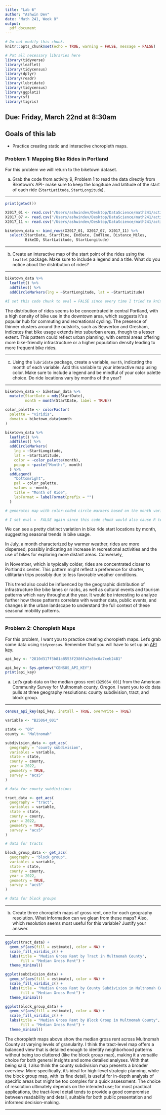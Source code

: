 ```yaml
---
title: "Lab 6"
author: "Ashwin Dev"
date: "Math 241, Week 8"
output:
  pdf_document
---
```


```r
# Do not modify this chunk.
knitr::opts_chunk$set(echo = TRUE, warning = FALSE, message = FALSE)
```

```r
# Put all necessary libraries here
library(tidyverse)
library(leaflet)
library(tidycensus)
library(dplyr)
library(readr)
library(lubridate)
library(tidycensus)
library(ggplot2)
library(sf)
library(tigris)
```



## Due: Friday, March 22nd at 8:30am


## Goals of this lab

* Practice creating static and interactive choropleth maps.

### Problem 1: Mapping Bike Rides in Portland

For this problem we will return to the biketown dataset.

a. Grab the code from activity 9, Problem 1 to read the data directly from Biketown's API- make sure to keep the longitude and latitude of the start of each ride (`StartLatitude`, `StartLongitude`).

***

```r
print(getwd())
```


```r
X2017_01 <- read.csv("/Users/ashwindev/Desktop/DataScience/math241/activities/2017_01.csv")
X2017_07 <- read.csv("/Users/ashwindev/Desktop/DataScience/math241/activities/2017_07.csv")
X2017_11 <- read.csv("/Users/ashwindev/Desktop/DataScience/math241/activities/2017_11.csv")
```


```r
biketown_data <- bind_rows(X2017_01, X2017_07, X2017_11) %>%
  select(StartDate, StartTime, EndDate, EndTime, Distance_Miles,
         BikeID, StartLatitude, StartLongitude)
```


***

b. Create an interactive map of the start point of the rides using the `leaflet` package.  Make sure to include a legend and a title.  What do you notice about the distribution of rides?


***

```r
biketown_data %>% 
  leaflet() %>%
  addTiles() %>%
  addCircleMarkers(lng = ~StartLongitude, lat = ~StartLatitude)

#I set this code chunk to eval = FALSE since every time I tried to knit, R would time out.
```

The distribution of rides seems to be concentrated in central Portland, with a high density of bike use in the downtown area, which suggests it's a popular hub for commuting and recreational cycling. The presence of thinner clusters around the outskirts, such as Beaverton and Gresham, indicates that bike usage extends into suburban areas, though to a lesser extent. This pattern could reflect urban planning, with central areas offering more bike-friendly infrastructure or a higher population density leading to more frequent bike rides.

***

c. Using the `lubridate` package, create a variable, `month`, indicating the month of each variable. Add this variable to your interactive map using color.  Make sure to include a legend and be mindful of your color palette choice.  Do ride locations vary by months of the year?

***

```r
biketown_data <- biketown_data %>%
  mutate(StartDate = mdy(StartDate),
         month = month(StartDate, label = TRUE))
```

```r
color_palette <- colorFactor(
  palette = "viridis",
  domain = biketown_data$month
)

biketown_data %>%
  leaflet() %>%
  addTiles() %>%
  addCircleMarkers(
    lng = ~StartLongitude, 
    lat = ~StartLatitude,
    color = ~color_palette(month),
    popup = ~paste("Month:", month)
  ) %>%
  addLegend(
    "bottomright",
    pal = color_palette,
    values = ~month,
    title = "Month of Ride",
    labFormat = labelFormat(prefix = "")
  )

# generates map with color-coded circle markers based on the month variable we just made

# I set eval =  FALSE again since this code chunk would also cause R to time out when I try to knit.
```


We can see a pretty distinct variation in bike ride start locations by month, suggesting seasonal trends in bike usage. 

In July, a month characterized by warmer weather, rides are more dispersed, possibly indicating an increase in recreational activities and the use of bikes for exploring more distant areas. Conversely, 

in November, which is typically colder, rides are concentrated closer to Portland's center. This pattern might reflect a preference for shorter, utilitarian trips possibly due to less favorable weather conditions. 

This trend also could be influenced by the geographic distribution of infrastructure like bike lanes or racks, as well as cultural events and tourism patterns which vary throughout the year. It would be interesting to analyze further how these patterns correlate with weather data, public events, and changes in the urban landscape to understand the full context of these seasonal mobility patterns.

***

### Problem 2: Choropleth Maps

For this problem, I want you to practice creating choropleth maps.  Let's grab some data using `tidycensus`.  Remember that you will have to set up an [API key](https://api.census.gov/data/key_signup.html).

```r
api_key <- "2810d317f3b81a8553f2386fa2e8bc0a7ceb2481"
```

```r
api_key <- Sys.getenv("CENSUS_API_KEY")
print(api_key)
```


a. Let's grab data on the median gross rent (`B25064_001`) from the American Community Survey for Multnomah county, Oregon.  I want you to do data pulls at three geography resolutions: county subdivision, tract, and block group.

***

```r
census_api_key(api_key, install = TRUE, overwrite = TRUE)

variable <- "B25064_001"

state <- "OR"
county <- "Multnomah"
```

```r
subdivision_data <- get_acs(
  geography = "county subdivision", 
  variables = variable, 
  state = state, 
  county = county,
  year = 2022,
  geometry = TRUE,
  survey = "acs5"
)

# data for county subdivisions

tract_data <- get_acs(
  geography = "tract", 
  variables = variable, 
  state = state, 
  county = county,
  year = 2022,
  geometry = TRUE,
  survey = "acs5"
)

# data for tracts

block_group_data <- get_acs(
  geography = "block group", 
  variables = variable, 
  state = state, 
  county = county,
  year = 2022,
  geometry = TRUE,
  survey = "acs5"
)

# data for block groups
```

***

b. Create three choropleth maps of gross rent, one for each geography resolution.  What information can we glean from these maps?  Also, which resolution seems most useful for this variable?  Justify your answer.

***

```r
ggplot(tract_data) +
  geom_sf(aes(fill = estimate), color = NA) +
  scale_fill_viridis_c() +
  labs(title = "Median Gross Rent by Tract in Multnomah County",
       fill = "Median Gross Rent") +
  theme_minimal()
```

```r
ggplot(subdivision_data) +
  geom_sf(aes(fill = estimate), color = NA) +
  scale_fill_viridis_c() +
  labs(title = "Median Gross Rent by County Subdivision in Multnomah County",
       fill = "Median Gross Rent") +
  theme_minimal()
```

```r
ggplot(block_group_data) +
  geom_sf(aes(fill = estimate), color = NA) +
  scale_fill_viridis_c() +
  labs(title = "Median Gross Rent by Block Group in Multnomah County",
       fill = "Median Gross Rent") +
  theme_minimal()
```

The choropleth maps above show the median gross rent across Multnomah County at varying levels of granularity. I think the tract-level map offers a balanced view that is detailed enough to identify neighborhood patterns without being too cluttered (like the block group map), making it a versatile choice for both general insights and some detailed analyses. 
With that being said, I also think the county subdivision map presents a broader overview. More specifically, it's ideal for high-level strategic planning, while the block group map, with its fine detail, is useful for in-depth analysis of specific areas but might be too complex for a quick assessment. The choice of resolution ultimately depends on the intended use; for most practical applications, the tract-level detail tends to provide a good compromise between readability and detail, suitable for both public presentation and informed decision-making.

***



